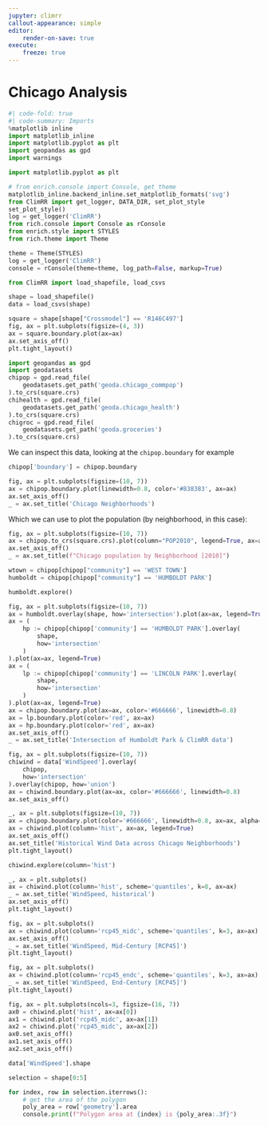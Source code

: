 ```yaml
---
jupyter: climrr
callout-appearance: simple
editor:
    render-on-save: true
execute:
    freeze: true
---
```


# Chicago Analysis

```python
#| code-fold: true
#| code-summary: Imports
%matplotlib inline
import matplotlib_inline
import matplotlib.pyplot as plt
import geopandas as gpd
import warnings

import matplotlib.pyplot as plt

# from enrich.console import Console, get_theme
matplotlib_inline.backend_inline.set_matplotlib_formats('svg')
from ClimRR import get_logger, DATA_DIR, set_plot_style
set_plot_style()
log = get_logger('ClimRR')
from rich.console import Console as rConsole
from enrich.style import STYLES
from rich.theme import Theme

theme = Theme(STYLES)
log = get_logger('ClimRR')
console = rConsole(theme=theme, log_path=False, markup=True)
```

```python
from ClimRR import load_shapefile, load_csvs

shape = load_shapefile()
data = load_csvs(shape)
```

```python
square = shape[shape["Crossmodel"] == 'R146C497']
fig, ax = plt.subplots(figsize=(4, 3))
ax = square.boundary.plot(ax=ax)
ax.set_axis_off()
plt.tight_layout()
```

```python
import geopandas as gpd
import geodatasets
chipop = gpd.read_file(
    geodatasets.get_path('geoda.chicago_commpop')
).to_crs(square.crs)
chihealth = gpd.read_file(
    geodatasets.get_path('geoda.chicago_health')
).to_crs(square.crs)
chigroc = gpd.read_file(
    geodatasets.get_path('geoda.groceries')
).to_crs(square.crs)
```

We can inspect this data, looking at the `chipop.boundary` for example

```python
chipop['boundary'] = chipop.boundary
```

```python
fig, ax = plt.subplots(figsize=(10, 7))
ax = chipop.boundary.plot(linewidth=0.8, color='#838383', ax=ax)
ax.set_axis_off()
_ = ax.set_title('Chicago Neighborhoods')
```

Which we can use to plot the population (by neighborhood, in  this case):

```python
fig, ax = plt.subplots(figsize=(10, 7))
ax = chipop.to_crs(square.crs).plot(column="POP2010", legend=True, ax=ax)
ax.set_axis_off()
_ = ax.set_title(f"Chicago population by Neighborhood [2010]")
```

```python
wtown = chipop[chipop["community"] == 'WEST TOWN']
humboldt = chipop[chipop["community"] == 'HUMBOLDT PARK']
```

```python
humboldt.explore()
```

```python
fig, ax = plt.subplots(figsize=(10, 7))
ax = humboldt.overlay(shape, how='intersection').plot(ax=ax, legend=True)
ax = (
    hp := chipop[chipop['community'] == 'HUMBOLDT PARK'].overlay(
        shape,
        how='intersection'
    )
).plot(ax=ax, legend=True)
ax = (
    lp := chipop[chipop['community'] == 'LINCOLN PARK'].overlay(
        shape,
        how='intersection'
    )
).plot(ax=ax, legend=True)
ax = chipop.boundary.plot(ax=ax, color='#666666', linewidth=0.8)
ax = lp.boundary.plot(color='red', ax=ax)
ax = hp.boundary.plot(color='red', ax=ax)
ax.set_axis_off()
_ = ax.set_title('Intersection of Humboldt Park & ClimRR data')
```

```python
fig, ax = plt.subplots(figsize=(10, 7))
chiwind = data['WindSpeed'].overlay(
    chipop,
    how='intersection'
).overlay(chipop, how='union')
ax = chiwind.boundary.plot(ax=ax, color='#666666', linewidth=0.8)
ax.set_axis_off()
```

```python
_, ax = plt.subplots(figsize=(10, 7))
ax = chipop.boundary.plot(color='#666666', linewidth=0.8, ax=ax, alpha=0.2)
ax = chiwind.plot(column='hist', ax=ax, legend=True)
ax.set_axis_off()
ax.set_title('Historical Wind Data across Chicago Neighborhoods')
plt.tight_layout()
```

```python
chiwind.explore(column='hist')
```

```python
_, ax = plt.subplots()
ax = chiwind.plot(column='hist', scheme='quantiles', k=8, ax=ax)
_ = ax.set_title('WindSpeed, historical')
ax.set_axis_off()
plt.tight_layout()
```

```python
fig, ax = plt.subplots()
ax = chiwind.plot(column='rcp45_midc', scheme='quantiles', k=3, ax=ax)
ax.set_axis_off()
_ = ax.set_title('WindSpeed, Mid-Century [RCP45]')
plt.tight_layout()
```

```python
fig, ax = plt.subplots()
ax = chiwind.plot(column='rcp45_endc', scheme='quantiles', k=3, ax=ax)
_ = ax.set_title('WindSpeed, End-Century [RCP45]')
plt.tight_layout()
```

```python
fig, ax = plt.subplots(ncols=3, figsize=(16, 7))
ax0 = chiwind.plot('hist', ax=ax[0])
ax1 = chiwind.plot('rcp45_midc', ax=ax[1])
ax2 = chiwind.plot('rcp45_midc', ax=ax[2])
ax0.set_axis_off()
ax1.set_axis_off()
ax2.set_axis_off()
```

```python
data['WindSpeed'].shape
```

```python
selection = shape[0:5]

for index, row in selection.iterrows():
    # get the area of the polygon
    poly_area = row['geometry'].area
    console.print(f"Polygon area at {index} is {poly_area:.3f}")
```
